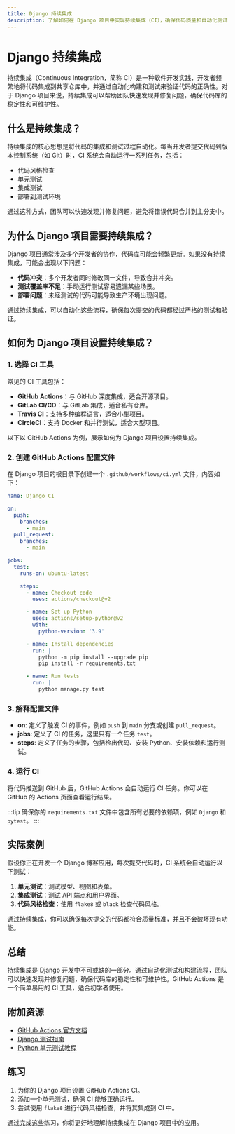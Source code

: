 ```yaml
---
title: Django 持续集成
description: 了解如何在 Django 项目中实现持续集成（CI），确保代码质量和自动化测试。
---
```


# Django 持续集成

持续集成（Continuous Integration，简称 CI）是一种软件开发实践，开发者频繁地将代码集成到共享仓库中，并通过自动化构建和测试来验证代码的正确性。对于 Django 项目来说，持续集成可以帮助团队快速发现并修复问题，确保代码库的稳定性和可维护性。

## 什么是持续集成？

持续集成的核心思想是将代码的集成和测试过程自动化。每当开发者提交代码到版本控制系统（如 Git）时，CI 系统会自动运行一系列任务，包括：

- 代码风格检查
- 单元测试
- 集成测试
- 部署到测试环境

通过这种方式，团队可以快速发现并修复问题，避免将错误代码合并到主分支中。

## 为什么 Django 项目需要持续集成？

Django 项目通常涉及多个开发者的协作，代码库可能会频繁更新。如果没有持续集成，可能会出现以下问题：

- **代码冲突**：多个开发者同时修改同一文件，导致合并冲突。
- **测试覆盖率不足**：手动运行测试容易遗漏某些场景。
- **部署问题**：未经测试的代码可能导致生产环境出现问题。

通过持续集成，可以自动化这些流程，确保每次提交的代码都经过严格的测试和验证。

## 如何为 Django 项目设置持续集成？

### 1. 选择 CI 工具

常见的 CI 工具包括：

- **GitHub Actions**：与 GitHub 深度集成，适合开源项目。
- **GitLab CI/CD**：与 GitLab 集成，适合私有仓库。
- **Travis CI**：支持多种编程语言，适合小型项目。
- **CircleCI**：支持 Docker 和并行测试，适合大型项目。

以下以 GitHub Actions 为例，展示如何为 Django 项目设置持续集成。

### 2. 创建 GitHub Actions 配置文件

在 Django 项目的根目录下创建一个 `.github/workflows/ci.yml` 文件，内容如下：

```yaml
name: Django CI

on:
  push:
    branches:
      - main
  pull_request:
    branches:
      - main

jobs:
  test:
    runs-on: ubuntu-latest

    steps:
      - name: Checkout code
        uses: actions/checkout@v2

      - name: Set up Python
        uses: actions/setup-python@v2
        with:
          python-version: '3.9'

      - name: Install dependencies
        run: |
          python -m pip install --upgrade pip
          pip install -r requirements.txt

      - name: Run tests
        run: |
          python manage.py test
```

### 3. 解释配置文件

- **on**: 定义了触发 CI 的事件，例如 `push` 到 `main` 分支或创建 `pull_request`。
- **jobs**: 定义了 CI 的任务，这里只有一个任务 `test`。
- **steps**: 定义了任务的步骤，包括检出代码、安装 Python、安装依赖和运行测试。

### 4. 运行 CI

将代码推送到 GitHub 后，GitHub Actions 会自动运行 CI 任务。你可以在 GitHub 的 Actions 页面查看运行结果。

:::tip
确保你的 `requirements.txt` 文件中包含所有必要的依赖项，例如 `Django` 和 `pytest`。
:::

## 实际案例

假设你正在开发一个 Django 博客应用，每次提交代码时，CI 系统会自动运行以下测试：

1. **单元测试**：测试模型、视图和表单。
2. **集成测试**：测试 API 端点和用户界面。
3. **代码风格检查**：使用 `flake8` 或 `black` 检查代码风格。

通过持续集成，你可以确保每次提交的代码都符合质量标准，并且不会破坏现有功能。

## 总结

持续集成是 Django 开发中不可或缺的一部分。通过自动化测试和构建流程，团队可以快速发现并修复问题，确保代码库的稳定性和可维护性。GitHub Actions 是一个简单易用的 CI 工具，适合初学者使用。

## 附加资源

- [GitHub Actions 官方文档](https://docs.github.com/en/actions)
- [Django 测试指南](https://docs.djangoproject.com/en/stable/topics/testing/)
- [Python 单元测试教程](https://realpython.com/python-testing/)

## 练习

1. 为你的 Django 项目设置 GitHub Actions CI。
2. 添加一个单元测试，确保 CI 能够正确运行。
3. 尝试使用 `flake8` 进行代码风格检查，并将其集成到 CI 中。

通过完成这些练习，你将更好地理解持续集成在 Django 项目中的应用。